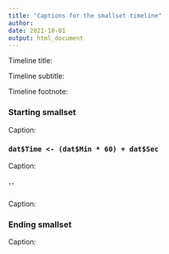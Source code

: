 ```yaml
---
title: "Captions for the smallset timeline"
author: 
date: 2021-10-01
output: html_document
---
```


Timeline title: 

Timeline subtitle: 

Timeline footnote: 

### Starting smallset

Caption: 

### `dat$Time <- (dat$Min * 60) + dat$Sec`

Caption: 

### ``

Caption: 

### Ending smallset

Caption: 
